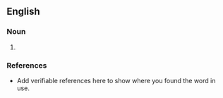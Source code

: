 ==English==

===Noun===
{{somatometry}}

# {{measurement on humanbody with soft parts intact}}

===References===
*Add verifiable references here to show where you found the word in use.